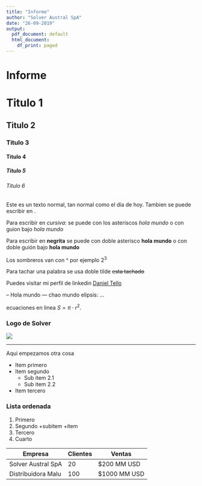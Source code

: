 ```yaml
---
title: "Informe"
author: "Solver Austral SpA"
date: "26-09-2019"
output:
  pdf_document: default
  html_document:
    df_print: paged
---
```


# Informe

# Titulo 1

## Titulo 2

### Titulo 3

#### Titulo 4

##### Titulo 5

###### Titulo 6

Este es un texto normal, tan normal como el día de hoy.
Tambien se puede escribir en \LaTeX.

Para escribir en *cursiva*: se puede con los asteriscos *hola mundo* o con guion bajo _hola mundo_

Para escribir en **negrita** se puede con doble asterisco **hola mundo** o con doble guión bajo __hola mundo__

Los sombreros van con ^ por ejemplo 2^3^

Para tachar una palabra se usa doble tilde ~~esta tachado~~

Puedes visitar mi perfil de linkedin [Daniel Tello](https://www.linkedin.com/in/danieltellog/)

-- Hola mundo
--- chao mundo
elipsis: ...

ecuaciones en linea $S= \pi\cdot r^2$.

### Logo de Solver


![](C:\Users\Daniel\Documents\R\r_studio\Image\Logo-Solver-1.png)

***

Aqui empezamos otra cosa 

* Item primero
* Item segundo
  + Sub item 2.1
  + Sub item 2.2
* Item tercero

### Lista ordenada

1. Primero
2. Segundo
  +subitem
  +item 
3. Tercero
4. Cuarto

Empresa             | Clientes         |Ventas
--------------------|------------------|---------------------
Solver Austral SpA  |20                |$200 MM USD
Distribuidora Malu  |100               |$1000 MM USD








